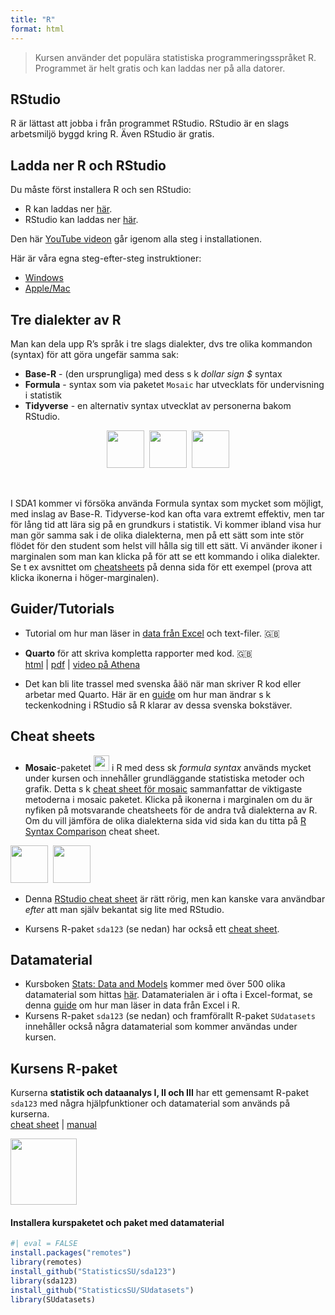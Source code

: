 ```yaml
---
title: "R"
format: html
---
```


> Kursen använder det populära statistiska programmeringsspråket R. Programmet är helt gratis och kan laddas ner på alla datorer.

## RStudio

R är lättast att jobba i från programmet RStudio. RStudio är en slags arbetsmiljö byggd kring R. Även RStudio är gratis.

## Ladda ner R och RStudio

Du måste först installera R och sen RStudio:

-   R kan laddas ner [här](https://ftp.acc.umu.se/mirror/CRAN/).
-   RStudio kan laddas ner [här](https://www.rstudio.com/products/rstudio/download/#download).

Den här [YouTube videon](https://youtu.be/TFGYlKvQEQ4) går igenom alla steg i installationen.

Här är våra egna steg-efter-steg instruktioner:

-   [Windows](/R/InstallR/installR_windows.qmd)
-   [Apple/Mac](/R/InstallR/installR_mac.qmd)

## Tre dialekter av R

Man kan dela upp R's språk i tre slags dialekter, dvs tre olika kommandon (syntax) för att göra ungefär samma sak:

-   **Base-R** - (den ursprungliga) med dess s k *dollar sign \$* syntax
-   **Formula** - syntax som via paketet `Mosaic` har utvecklats för undervisning i statistik
-   **Tidyverse** - en alternativ syntax utvecklat av personerna bakom RStudio.

<center>[![](misc/hexagons/figs/base_r_hexagon.svg){width="60"}](R/cheatsheets/base-r_cheat_sheet.pdf)  [![](misc/hexagons/figs/mosaic_hexagon.svg){width="60"}](R/cheatsheets/mosaic_cheatsheet_gf.pdf)  [![](misc/hexagons/figs/tidyverse_hexagon.svg){width="60"}](R/cheatsheets/ggplot2_cheatsheet.pdf)</center>

<br>

I SDA1 kommer vi försöka använda Formula syntax som mycket som möjligt, med inslag av Base-R. Tidyverse-kod kan ofta vara extremt effektiv, men tar för lång tid att lära sig på en grundkurs i statistik. Vi kommer ibland visa hur man gör samma sak i de olika dialekterna, men på ett sätt som inte stör flödet för den student som helst vill hålla sig till ett sätt. Vi använder ikoner i marginalen som man kan klicka på för att se ett kommando i olika dialekter. Se t ex avsnittet om [cheatsheets](#cheat-sheets) på denna sida för ett exempel (prova att klicka ikonerna i höger-marginalen).

## Guider/Tutorials

-   Tutorial om hur man läser in [data från Excel](/tutorials/ReadingDataFromFile/ReadingDataFromFile.html) och text-filer. 🇬🇧

-   **Quarto** för att skriva kompletta rapporter med kod. 🇬🇧\
    [html](/tutorials/Quarto/Intro2Quarto.html) \| [pdf](/tutorials/Quarto/Intro2Quarto.pdf) \| [video på Athena](https://athena.itslearning.com/ContentArea/ContentArea.aspx?LocationID=18157&LocationType=1&ElementID=2197031)

-   Det kan bli lite trassel med svenska åäö när man skriver R kod eller arbetar med Quarto. Här är en [guide](R/svenska_vokaler.pdf) om hur man ändrar s k teckenkodning i RStudio så R klarar av dessa svenska bokstäver.

## Cheat sheets {#cheat-sheets}

-   **Mosaic**-paketet [![](misc/hexagons/figs/mosaic_hexagon.svg){width="25"}](/R/cheatsheets/mosaic_cheatsheet_gf.pdf) i R med dess sk *formula syntax* används mycket under kursen och innehåller grundläggande statistiska metoder och grafik. Detta s k [cheat sheet för mosaic](https://github.com/mlaviolet/Mosaic-cheatsheets/raw/master/mosaic-cheatsheet-gf.pdf) sammanfattar de viktigaste metoderna i mosaic paketet. Klicka på ikonerna i marginalen om du är nyfiken på motsvarande cheatsheets för de andra två dialekterna av R. Om du vill jämföra de olika dialekterna sida vid sida kan du titta på [R Syntax Comparison](/R/cheatsheets/FormulaVsTidySyntax-cheatsheet.pdf) cheat sheet.

::: column-margin
[![](misc/hexagons/figs/base_r_hexagon.svg){width="60"}](/R/cheatsheets/base-r_cheat_sheet.pdf)  [![](misc/hexagons/figs/tidyverse_hexagon.svg){width="60"}](/R/cheatsheets/ggplot2_cheatsheet.pdf)
:::

-   Denna [RStudio cheat sheet](/R/cheatsheets/rstudio-ide_cheatsheet.pdf) är rätt rörig, men kan kanske vara användbar *efter* att man själv bekantat sig lite med RStudio.

-   Kursens R-paket `sda123` (se nedan) har också ett [cheat sheet](R/cheatsheets/sda123_cheatsheet.pdf).

## Datamaterial

-   Kursboken [Stats: Data and Models](https://nordics.pearson.com/products/stats-data-and-models-5th-global-edition-e-book?variant=42945920630933) kommer med över 500 olika datamaterial som hittas [här](https://media.pearsoncmg.com/intl/ge/2021/cws/ge_deveaux_stats_5/statdm5d_datasets.html). Datamaterialen är i ofta i Excel-format, se denna [guide](/tutorials/ReadingDataFromFile/ReadingDataFromFile.html) om hur man läser in data från Excel i R.
-   Kursens R-paket `sda123` (se nedan) och framförallt R-paket `SUdatasets` innehåller också några datamaterial som kommer användas under kursen.

## Kursens R-paket

Kurserna **statistik och dataanalys I, II och III** har ett gemensamt R-paket `sda123` med några hjälpfunktioner och datamaterial som används på kurserna.\
[cheat sheet](R/cheatsheets/sda123_cheatsheet.pdf) \| [manual](https://github.com/StatisticsSU/sda123/raw/main/man/sda123_0.0.2.pdf)

::: column-margin
[![](misc/hexagons/figs/sda123icon.png){fig-alt="sda123 kurspaket för R" fig-align="center" width="106"}](https://github.com/StatisticsSU/sda1paket)
:::

#### Installera kurspaketet och paket med datamaterial

```r
#| eval = FALSE
install.packages("remotes") 
library(remotes)
install_github("StatisticsSU/sda123") 
library(sda123)
install_github("StatisticsSU/SUdatasets") 
library(SUdatasets)
```

